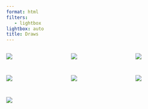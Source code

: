 ```yaml
---
format: html
filters:
   - lightbox
lightbox: auto
title: Draws
---
```


::: {style="display: grid;grid-template-columns: repeat(auto-fill, minmax(150px, 1fr));grid-gap: 1em;"}

![](images/gallery/bateleur.jpg){group="my-gallery"}

![](images/gallery/5756f93c-3914-4ed7-9c15-9dce8c2344d2_rw_1920.jpg){group="my-gallery"}

![](images/gallery/c7881f7e-5537-42fc-9885-c25f32e16859_rw_1920-2.jpeg){group="my-gallery"}

![](images/gallery/CactusPony.png){group="my-gallery"}

![](images/gallery/IMG_0241.JPG){group="my-gallery"}

![](images/gallery/KnysnaLourie.jpg){group="my-gallery"}

![](images/gallery/TigerFace.jpg){group="my-gallery"}

:::